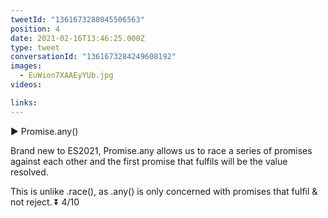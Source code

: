 ```yaml
---
tweetId: "1361673288045506563"
position: 4
date: 2021-02-16T13:46:25.000Z
type: tweet
conversationId: "1361673284249608192"
images:
  - EuWion7XAAEyYUb.jpg
videos:

links:
---
```


▶️ Promise.any()

Brand new to ES2021, Promise.any allows us to race a series of promises against each other and the first promise that fulfils will be the value resolved.

This is unlike .race(), as .any() is only concerned with promises that fulfil & not reject. ⏬ 4/10
